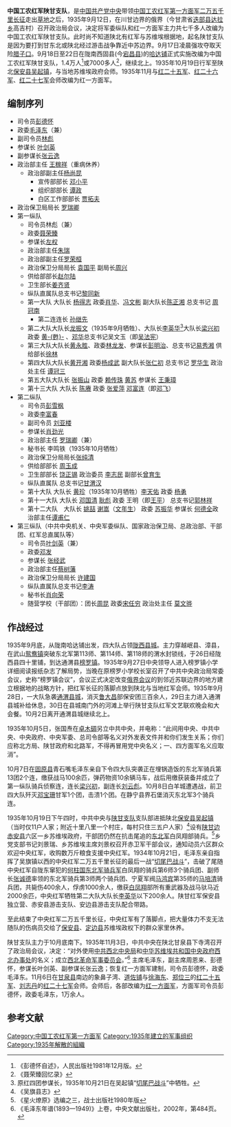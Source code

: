 {{refimprove|time=2016-08-07T11:09:32+00:00}}
'''中国工农红军陕甘支队'''，是[[中国共产党|中国共产党]][[中共中央|中央]]带领[[中国工农红军第一方面军|中国工农红军第一方面军]][[二万五千里长征|二万五千里长征]]走出[[草地|草地]]之后，1935年9月12日，在川甘边界的俄界（今甘肃省[[迭部县|迭部县]][[达拉乡|达拉乡]]高吉村）召开政治局会议，决定将军委纵队和红一方面军主力共七千多人改编为中国工农红军陕甘支队。此时尚不知道陕北有红军与苏维埃根据地，起名陕甘支队是因为要打到甘东北或陕北经过游击战争靠近中苏边界。9月17日凌晨强攻夺取天险[[腊子口|腊子口]]。9月18日至22日在陇南西固县(今[[宕昌县|宕昌县]])的[[哈达铺|哈达铺]]正式实施改编为中国工农红军陕甘支队，1.4万人<ref>《彭德怀自述》，人民出版社1981年12月版。</ref>或7000多人<ref>《聂荣臻回忆录》</ref>，继续北上。1935年10月19日行军至陕北[[保安县_(金朝)|保安县]][[吴起镇|吴起镇]]，与当地苏维埃政府会师。1935年11月与[[红二十五军|红二十五军]]、[[红二十六军|红二十六军]]、[[红二十七军|红二十七军]]会师改编为红一方面军。

==编制序列==
*司令员[[彭德怀|彭德怀]]
*政委[[毛泽东|毛泽东]]（兼）
*副司令员[[林彪|林彪]]
*参谋长 [[叶剑英|叶剑英]]
*副参谋长[[张云逸|张云逸]]
*政治部主任 [[王稼祥|王稼祥]]（重病休养）
**政治部副主任[[杨尚昆|杨尚昆]]
***宣传部部长 [[邓小平|邓小平]] 
***组织部部长 [[谭政|谭政]]
***白区工作部部长 [[贾拓夫|贾拓夫]]
*政治保卫局局长 [[罗瑞卿|罗瑞卿]] 
*第一纵队
**司令员林彪（兼）
**政委[[聂荣臻|聂荣臻]]
**参谋长[[左权|左权]]
**政治部主任[[朱瑞|朱瑞]]
**政治部副主任[[罗荣桓|罗荣桓]]
**政治保卫分局局长 [[袁国平|袁国平]] 副局长[[周兴|周兴]]
**供给部部长[[赵尔陆|赵尔陆]]
**卫生部长[[姜齐贤|姜齐贤]]
**纵队直属队总支书记[[黎同新|黎同新]]
**第一大队 大队长 [[杨得志|杨得志]] 政委[[肖华|肖华]]、[[冯文彬|冯文彬]] 副大队长[[陈正湘|陈正湘]] 总支书记 [[周冠南|周冠南]] 
***第二连连长 [[孙继先|孙继先]]
**第二大队大队长[[龙振文|龙振文]]（1935年9月牺牲）、大队长[[李英华|李英华]]<ref>原红四团参谋长，1935年10月21日在吴起镇“[[切尾巴战斗|切尾巴战斗]]”中牺牲。</ref>大队长[[梁兴初|梁兴初]]政委 [[黄甦|黄-{甦}-]] 、[[邓华|邓华]]总支书记吴文玉（即[[吴法宪|吴法宪]]）
**第三大队大队长[[黄永胜|黄永胜]]、政委[[林龙发|林龙发]]、参谋长[[彭明治|彭明治]]、总支书记[[易秀湘|易秀湘]]  供给部长[[徐林_(1908年)|徐林]]
**第四大队大队长[[黄开湘|黄开湘]] 政委[[杨成武|杨成武]] 副大队长[[张仁初|张仁初]] 总支书记 [[罗华生|罗华生]] 政治处主任 [[谭冠三|谭冠三]]
**第五大队大队长 [[张振山|张振山]]  政委 [[赖传珠|赖传珠]] [[黄苏|黄苏]]   参谋长 [[王秉璋|王秉璋]]
**第十三大队  大队长 [[陈赓|陈赓]] 政委 [[张爱萍|张爱萍]] [[邓富连|邓富连]]（即[[邓飞_(1913年)|邓飞]]）
*第二纵队
**司令员[[彭雪枫|彭雪枫]]
**政委[[李富春|李富春]]
**副司令员 [[刘亚楼|刘亚楼]]
**参谋长[[肖劲光|肖劲光]]
**政治部主任 [[罗瑞卿|罗瑞卿]]（兼） 
**秘书长 李鸣铁（1935年10月牺牲）
**政治保卫分局局长[[张纯清|张纯清]]
**供给部部长 [[周玉成_(1904年)|周玉成]]
**卫生部部长 [[饶正锡|饶正锡]] 政治委员 [[李志民|李志民]] 副部长[[曾育生|曾育生]]
**纵队直属队 总支书记[[甘渭汉|甘渭汉]] 
**第十大队 大队长 [[黄珍|黄珍]]（1935年10月牺牲）[[李天佑|李天佑]] 政委 [[杨勇|杨勇]]
**第十一大队 大队长 [[邓国清|邓国清]] [[耿彪|耿彪]] 政委 王明（即[[王平_(上将)|王平]]） 总支书记[[郭林祥|郭林祥]]
**第十二大队　大队长 [[姚喆|姚喆]] [[谢嵩|谢嵩]]（[[文年生|文年生]]） 政委 [[苏振华|苏振华]] 参谋长 [[何德全|何德全]]政治部主任[[谭甫仁|谭甫仁]] 　　
*第三纵队（中共中央机关、中央军委纵队、国家政治保卫局、总政治部、干部团、红军总直属队等）
**司令员[[叶剑英|叶剑英]]（兼）
**政委[[邓发|邓发]]
**参谋长 [[张经武|张经武]]
**政治部主任[[蔡树藩|蔡树藩]]
**政治保卫分局局长 [[许建国|许建国]]
**纵队直属队总支书记[[李涛_(1905年)|李涛]]
**秘书长[[肖向荣|肖向荣]]
**随营学校（干部团）：团长[[周昆_(军事人物)|周昆]] 政委[[宋任穷|宋任穷]] 政治处主任 [[莫文骅|莫文骅]]

==作战经过==
1935年9月底，从陇南哈达铺出发，四大队占领[[陇西县|陇西县城]]。主力穿越岷县、漳县，在武山[[鸳鸯镇|鸳鸯镇]]突破东北军第113师、第114师、第118师的渭水封锁线，于26日经陇西县四十里铺，到达通渭县[[榜罗镇|榜罗镇]]。1935年9月27日中央领导人进入榜罗镇小学详细阅读报纸杂志了解局势，当晚在原榜罗小学校长室召开了中共中央政治局常委会议，史称“榜罗镇会议”，会议正式决定改变[[俄界会议|俄界会议]]的到邻近苏联边界的地方建立根据地的战略方针，把红军长征的落脚点放到陕北与当地红军会师。1935年9月28日，一大队急袭[[通渭县|通渭县城]]，消灭[[鲁大昌|鲁大昌]]部保安团三百余人，29日主力进入通渭县城补给休息，30日在县城南门外的河滩上举行陕甘支队红军文艺联欢晚会和大会餐。10月2日离开通渭县城继续北上。

1935年10月5日，张国焘在[[卓木碉|卓木碉]]另立中共中央，并电称：“此间用中央、中共中央、中央政府、中央军委、总司令部等名义对外发表文件并和你们发生关系；你们应称北方局、陕甘政府和北路军，不得再冒用党中央名义；一、四方面军名义应取消”。

10月7日在[[固原县|固原县]]青石嘴毛泽东亲自下令四大队突袭正在埋锅造饭的东北军骑兵第13团2个连，缴获战马100余匹，弹药物资10余辆马车，战后用缴获装备并成立了第一纵队骑兵侦察连，连长[[梁兴初|梁兴初]]，副连长[[刘云彪|刘云彪]]。10月8日白羊城遭遇战，前卫四大队歼灭[[邓宝珊|邓宝珊]]甘军1个团，击溃1个团。在静宁县界石堡消灭东北军3个骑兵连。

1935年10月19日下午四时，中共中央与[[陕甘支队|陕甘支队]]支队部进抵陕北[[保安县_(金朝)|保安县]][[吴起镇|吴起镇]]（当时仅11户人家；附近十里八里一个村庄，每村只住三五户人家）<ref>《吴旗县志》</ref>设有[[陕甘边|陕甘边]][[赤安县|赤安县]]六区一乡苏维埃政府，干部团仍然在抗击尾追的[[东北军|东北军]]白凤翔部骑兵。<ref>《星火燎原》选编之三，战士出版社1980年版</ref>乡党支部书记刘景瑞、乡苏维埃主席刘景权召开赤卫军干部会议，通知动员六区群众欢迎中央红军，收购数万斤粮食支援中央红军。1934年10月21日，毛泽东亲自指挥了吴旗镇以西的中央红军二万五千里长征的最后一战“[[切尾巴战斗|切尾巴战斗]]”，击破了尾随中央红军自陇东窜犯的[[何柱國_(軍事將領)|何柱国]][[东北军骑兵军|东北军骑兵军]]白凤翔的骑兵第6师3个骑兵团、副师长[[张诚德|张诚德]]率领的东北军骑兵第3师两个骑兵团、宁夏军阀[[马鸿宾|马鸿宾]]第35师的[[马培清|马培清]]骑兵团，共毙伤400余人，俘虏1000余人，缴获[[白凤翔|白凤翔]]部所有重武器及战马驮马近2000余匹，中央红军牺牲第二大队大队长[[李英华|李英华]]以下200余人。陕甘红军保安县独立营、赤安县游击支队、安边县游击支队配合带路。

至此结束了中央红军二万五千里长征，中央红军有了落脚点，把大量体力不支无法随队的伤病员交给了[[保安县_(金朝)|保安县]]、[[定边县|定边县]]苏维埃政权下的群众家里休养。

陕甘支队主力于10月底南下。1935年11月3日，中共中央在陕北甘泉县下寺湾召开了政治局会议，决定：“对外使用[[中共西北中央局|中共西北中央局]]和[[中华苏维埃共和国中央政府西北办事处|中华苏维埃共和国中央政府西北办事处]]的名义；成立[[中华苏维埃共和国中央革命军事委员会|西北革命军事委员会]]。”<ref>《毛泽东年谱(1893—1949)》上卷，中央文献出版社，2002年，第484页。</ref> 主席毛泽东，副主席周恩来、彭德怀，参谋长叶剑英、副参谋长张云逸；恢复红一方面军建制，司令员彭德怀，政委毛泽东。11月6日在[[甘泉县|甘泉县]]南边的象鼻子湾、[[道佐乡|道佐铺]]与[[徐海东|徐海东]]、[[郑位三|郑位三]]的[[红二十五军|红二十五军]]、[[刘志丹|刘志丹]]的[[红二十七军|红二十七军]]会师。会师后，各部改编为[[红一方面军|红一方面军]]，方面军司令员彭德怀，政委毛泽东，1万余人。

==参考文献==
{{Reflist|25em}}

[[Category:中国工农红军第一方面军|Category:中国工农红军第一方面军]]
[[Category:1935年建立的军事组织|Category:1935年建立的军事组织]]
[[Category:1935年解散的組織|Category:1935年解散的組織]]